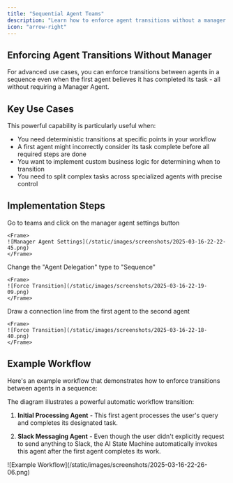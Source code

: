 ```yaml
---
title: "Sequential Agent Teams"
description: "Learn how to enforce agent transitions without a manager in xpander.ai"
icon: "arrow-right"
---
```


## Enforcing Agent Transitions Without Manager
For advanced use cases, you can enforce transitions between agents in a sequence even when the first agent believes it has completed its task - all without requiring a Manager Agent.

## Key Use Cases
This powerful capability is particularly useful when:
- You need deterministic transitions at specific points in your workflow
- A first agent might incorrectly consider its task complete before all required steps are done
- You want to implement custom business logic for determining when to transition
- You need to split complex tasks across specialized agents with precise control

## Implementation Steps

<Steps>
  <Step title="Access Team Settings">
    Go to teams and click on the manager agent settings button

    <Frame>
    ![Manager Agent Settings](/static/images/screenshots/2025-03-16-22-22-45.png)
    </Frame>
  </Step>

  <Step title="Configure Delegation Type">
    Change the "Agent Delegation" type to "Sequence"

    <Frame>
    ![Force Transition](/static/images/screenshots/2025-03-16-22-19-09.png)
    </Frame>
  </Step>

  <Step title="Define Agent Flow">
    Draw a connection line from the first agent to the second agent

    <Frame>
    ![Force Transition](/static/images/screenshots/2025-03-16-22-18-40.png)
    </Frame>
  </Step>
</Steps>

## Example Workflow

Here's an example workflow that demonstrates how to enforce transitions between agents in a sequence:

The diagram illustrates a powerful automatic workflow transition:

1. **Initial Processing Agent** - This first agent processes the user's query and completes its designated task.

2. **Slack Messaging Agent** - Even though the user didn't explicitly request to send anything to Slack, the AI State Machine automatically invokes this agent after the first agent completes its work.

<Frame caption="Example Workflow">
![Example Workflow](/static/images/screenshots/2025-03-16-22-26-06.png)
</Frame>
